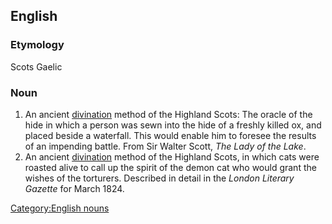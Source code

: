 ==English==

===Etymology===
Scots Gaelic

===Noun===
{{en-noun|-}}

# An ancient [[divination]] method of the Highland Scots: The oracle of the hide in which a person was sewn into the hide of a freshly killed ox, and placed beside a waterfall.  This would enable him to foresee the results of an impending battle.  From Sir Walter Scott, ''The Lady of the Lake''.
# An ancient [[divination]] method of the Highland Scots, in which cats were roasted alive to call up the spirit of the demon cat who would grant the wishes of the torturers.  Described in detail in the ''London Literary Gazette'' for March 1824.

[[Category:English nouns]]